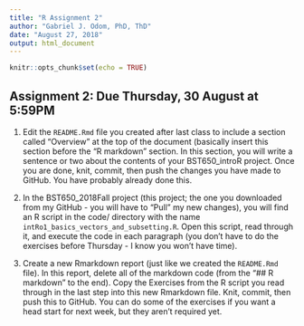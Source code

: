 ```yaml
---
title: "R Assignment 2"
author: "Gabriel J. Odom, PhD, ThD"
date: "August 27, 2018"
output: html_document
---
```


```r
knitr::opts_chunk$set(echo = TRUE)
```


## Assignment 2: Due Thursday, 30 August at 5:59PM
1. Edit the `README.Rmd` file you created after last class to include a section called “Overview” at the top of the document (basically insert this section before the “R markdown” section. In this section, you will write a sentence or two about the contents of your BST650_introR project. Once you are done, knit, commit, then push the changes you have made to GitHub. You have probably already done this.

2. In the BST650_2018Fall project (this project; the one you downloaded from my GitHub - you will have to “Pull” my new changes), you will find an R script in the code/ directory with the name `intRo1_basics_vectors_and_subsetting.R`. Open this script, read through it, and execute the code in each paragraph (you don’t have to do the exercises before Thursday - I know you won’t have time).

3. Create a new Rmarkdown report (just like we created the `README.Rmd` file). In this report, delete all of the markdown code (from the “## R markdown” to the end). Copy the Exercises from the R script you read through in the last step into this new Rmarkdown file. Knit, commit, then push this to GitHub. You can do some of the exercises if you want a head start for next week, but they aren’t required yet.

